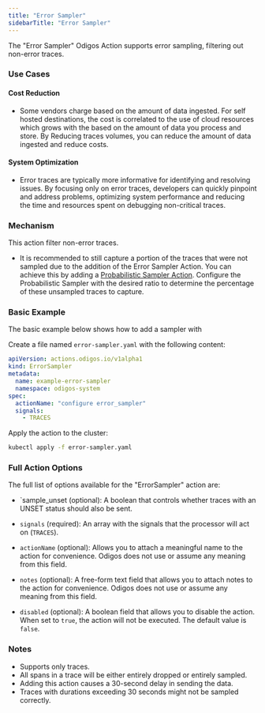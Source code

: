```yaml
---
title: "Error Sampler"
sidebarTitle: "Error Sampler"
---
```


The "Error Sampler" Odigos Action supports error sampling, filtering out non-error traces.

### Use Cases

#### Cost Reduction

- Some vendors charge based on the amount of data ingested. For self hosted destinations, the cost is correlated to the use of cloud resources which grows with the based on the amount of data you process and store. By Reducing traces volumes, you can reduce the amount of data ingested and reduce costs.

#### System Optimization
- Error traces are typically more informative for identifying and resolving issues. By focusing only on error traces, developers can quickly pinpoint and address problems, optimizing system performance and reducing the time and resources spent on debugging non-critical traces.

### Mechanism

This action filter non-error traces.

- It is recommended to still capture a portion of the traces that were not sampled due to the addition of the Error Sampler Action. You can achieve this by adding a [Probabilistic Sampler Action](probabilisticsampler). Configure the Probabilistic Sampler with the desired ratio to determine the percentage of these unsampled traces to capture.

### Basic Example

The basic example below shows how to add a sampler with 

Create a file named `error-sampler.yaml` with the following content:

```yaml
apiVersion: actions.odigos.io/v1alpha1
kind: ErrorSampler
metadata:
  name: example-error-sampler
  namespace: odigos-system
spec:
  actionName: "configure error_sampler"
  signals:
    - TRACES
```

Apply the action to the cluster:

```bash
kubectl apply -f error-sampler.yaml
```

### Full Action Options

The full list of options available for the "ErrorSampler" action are:

- `sample_unset (optional): A boolean that controls whether traces with an UNSET status should also be sent.

- `signals` (required): An array with the signals that the processor will act on (`TRACES`).

- `actionName` (optional): Allows you to attach a meaningful name to the action for convenience. Odigos does not use or assume any meaning from this field.

- `notes` (optional): A free-form text field that allows you to attach notes to the action for convenience. Odigos does not use or assume any meaning from this field.

- `disabled` (optional): A boolean field that allows you to disable the action. When set to `true`, the action will not be executed. The default value is `false`.

### Notes

- Supports only traces.
- All spans in a trace will be either entirely dropped or entirely sampled.
- Adding this action causes a 30-second delay in sending the data.
- Traces with durations exceeding 30 seconds might not be sampled correctly.
